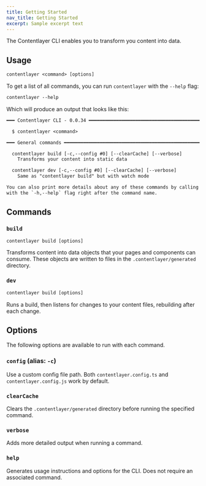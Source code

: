 ```yaml
---
title: Getting Started
nav_title: Getting Started
excerpt: Sample excerpt text
---
```


The Contentlayer CLI enables you to transform you content into data.

## Usage

```txt
contentlayer <command> [options]
```

To get a list of all commands, you can run `contentlayer` with the `--help` flag:

```txt
contentlayer --help
```

Which will produce an output that looks like this:

```txt
━━━ Contentlayer CLI - 0.0.34 ━━━━━━━━━━━━━━━━━━━━━━━━━━━━━━━━━━━━━━━━━━━━━━

  $ contentlayer <command>

━━━ General commands ━━━━━━━━━━━━━━━━━━━━━━━━━━━━━━━━━━━━━━━━━━━━━━━━━━━━━━━

  contentlayer build [-c,--config #0] [--clearCache] [--verbose]
    Transforms your content into static data

  contentlayer dev [-c,--config #0] [--clearCache] [--verbose]
    Same as "contentlayer build" but with watch mode

You can also print more details about any of these commands by calling them
with the `-h,--help` flag right after the command name.
```

## Commands

### `build`

```txt
contentlayer build [options]
```

Transforms content into data objects that your pages and components can consume. These objects are written to files in the `.contentlayer/generated` directory.

### `dev`

```txt
contentlayer build [options]
```

Runs a build, then listens for changes to your content files, rebuilding after each change.

## Options

The following options are available to run with each command.

### `config` (alias: `-c`)

Use a custom config file path. Both `contentlayer.config.ts` and `contentlayer.config.js` work by default.

### `clearCache`

Clears the `.contentlayer/generated` directory before running the specified command.

### `verbose`

Adds more detailed output when running a command.

### `help`

Generates usage instructions and options for the CLI. Does not require an associated command.
